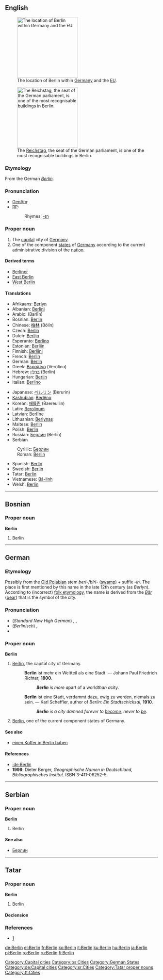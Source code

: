 {{see|Berlín}}
{{wikipedia}}
==English==

[[Image:EU location Berlin.svg|thumb|200px|The location of Berlin within [[Germany]] and the [[w:European Union|EU]].]]

[[Image:Berlin reichstag CP.jpg|thumb|200px|The [[w:Reichstag (building)|Reichstag]], the seat of  the German parliament, is one of the most recognisable buildings in Berlin.]]

===Etymology===
From the German ''[[Berlin#German|Berlin]]''.

===Pronunciation===
*[[w:General American|GenAm]]: {{IPA|[bɚˈlɪn]}}
*[[Received Pronunciation|RP]]: {{IPA|[bəˈlɪn]}}
*:Rhymes: [[Rhymes:English:-ɪn|-ɪn]]

===Proper noun===
{{en-proper noun}}

# The [[capital]] city of [[Germany]].
# One of the component [[state]]s of [[Germany]] according to the current administrative division of the [[nation]].

====Derived terms====
*[[Berliner]]
*[[East Berlin]]
*[[West Berlin]]

====Translations====
{{trans-top|capital city of Germany}}
*Afrikaans: [[Berlyn]]
*Albanian: [[Berlini]]
*Arabic: {{ARchar|[[برلين]]}} (Barlīn)
*Bosnian: [[Berlin#Bosnian|Berlin]] {{m}}
*Chinese: [[柏林]] (Bólín)
*Czech: [[Berlín]] {{m}}
*Dutch: [[Berlijn]] {{n}}
*Esperanto: [[Berlino]]
*Estonian: [[Berliin]]
*Finnish: [[Berliini]]
*French: [[Berlin#French|Berlin]]
*German: [[Berlin#German|Berlin]] {{n}}
*Greek: [[Βερολίνο]] (Verolíno) {{n}}
*Hebrew: [[ברלין]] (Berlin) {{f}}
*Hungarian: [[Berlin#Hungarian|Berlin]]
*Italian: [[Berlino]] {{f}}
{{trans-mid}}
*Japanese: [[ベルリン]] (Berurin)
*[[Kashubian]]: [[Berlëno]]
*Korean: [[배를린]] (Baereullin)
*Latin: [[Berolinum]] {{n}}
*Latvian: [[Berlīne]] {{f}}
*Lithuanian: [[Berlynas]]
*Maltese: [[Berlin#Maltese|Berlin]]
*Polish: [[Berlin#Polish|Berlin]]
*Russian: [[Берлин]] (Berlín) {{m}}
*Serbian
:Cyrillic: [[Берлин#Serbian|Берлин]] {{m}}
:Roman: [[Berlin#Serbian|Berlin]] {{m}}
*Spanish: [[Berlín]] {{m}}
*Swedish: [[Berlin#Swedish|Berlin]]
*Tatar: [[Berlin#Tatar|Berlin]]
*Vietnamese: [[Bá-linh]]
*Welsh: [[Berlin#Welsh|Berlin]] {{f}}
{{trans-bottom}}

[[Category:Capital cities]]

----

==Bosnian==

===Proper noun===
'''Berlin''' {{m}}

# Berlin

[[Category:bs:Cities]]

----

==German==

===Etymology===
Possibly from the [[w:Old Polabian|Old Polabian]] stem ''berl-''/''birl-'' ([[swamp]]) + suffix ''-in''. The place is first mentioned by this name in the late 12th century (as ''Berlyn''). According to (incorrect) [[folk etymology]], the name is derived from the ''[[Bär]]'' ([[bear]]) that is the symbol of the city.

===Pronunciation===
*(''Standard New High German'') {{IPA|[bɛɐˈliːn]}}, {{IPA|[bɛʁˈliːn]}},
*(''Berlinisch'') {{IPA|[baliːn]}}, {{IPA|[baliːən]}}
*{{Audio|De-Berlin-pronunciation.ogg|Berlin}}

===Proper noun===
'''Berlin''' {{n}}

# [[Berlin#English|Berlin]], the capital city of Germany.
#:'''Berlin''' ist mehr ein Weltteil als eine Stadt. &mdash; Johann Paul Friedrich Richter, '''1800'''.
#::'''''Berlin''' is more a ''part of a world'' than a ''city''.''
#:'''Berlin''' ist eine Stadt, verdammt dazu, ewig zu werden, niemals zu sein. &mdash; Karl Scheffler, author of ''Berlin: Ein Stadtschicksal'', '''1910'''.
#::'''''Berlin''' is a city damned forever to [[become]], never to [[be]].''
# [[Berlin#English|Berlin]], one of the current component states of Germany.

====See also====
*[[einen Koffer in Berlin haben]]

====References====
*[[:de:Berlin]]
*'''1999''': Dieter Berger, ''Geographische Namen in Deutschland, Bibliographisches Institut''. ISBN 3-411-06252-5.

[[Category:German States]]
[[Category:de:Capital cities]]

----

==Serbian==

===Proper noun===
'''Berlin''' {{m}}

# Berlin

====See also====
*[[Берлин#Serbian|Берлин]]

[[Category:sr:Cities]]

----

==Tatar==

===Proper noun===
'''Berlin'''

# [[Berlin#English|Berlin]]

====Declension====
{{tt-latin-noun|nıñ|ga|nı|da|dan}}

===References===
*[http://www.azatliq.org/analysis/analysis/tb/2003/01/BB6CA28F-3929-4E12-BCF8-C68A65991966.asp]

[[Category:Tatar proper nouns]]
[[Category:tt:Cities]]

[[de:Berlin]]
[[el:Berlin]]
[[fr:Berlin]]
[[ko:Berlin]]
[[it:Berlin]]
[[ku:Berlin]]
[[hu:Berlin]]
[[ja:Berlin]]
[[pl:Berlin]]
[[ro:Berlin]]
[[ru:Berlin]]
[[fi:Berlin]]